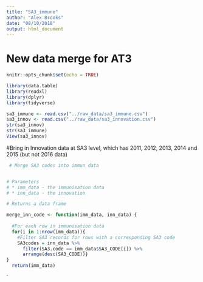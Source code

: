 ```yaml
---
title: "SA3_immune"
author: "Alex Brooks"
date: "08/10/2018"
output: html_document
---
```

# New data merge for AT3
```r
knitr::opts_chunk$set(echo = TRUE)

library(data.table)
library(readxl)
library(dplyr)
library(tidyverse)
```

```r
sa3_immune <- read.csv("../raw_data/sa3_immune.csv")
sa3_innov <- read.csv("../raw_data/sa3_innovation.csv")
str(sa3_innov)
str(sa3_immune)
View(sa3_innov)
```
 

#Bring in Innovation data at SA3 level, which has 2011, 2012, 2013, 2014 and 2015 (but not 2016 data)
 


```r
 # Merge SA3 codes into immun data


# Parameters
# * imm_data - the immunisation data
# * inn_data - the innovation

# Returns a data frame

merge_inn_code <- function(imm_data, inn_data) {
  
  #For each row in immunisation data
  for(i in 1:nrow(imm_data)){
    #Filter SA3 records for rows with a corresponding SA3 code
    SA3codes = inn_data %>%
      filter(SA3.code == imm_data$SA3_CODE[i]) %>%
      arrange(desc(SA3_CODE))}
}
  return(imm_data)
```

`